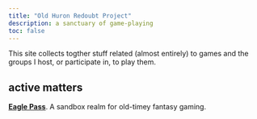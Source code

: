 ```yaml
---
title: "Old Huron Redoubt Project"
description: a sanctuary of game-playing
toc: false
---
```


This site collects togther stuff related (almost entirely) to games and the
groups I host, or participate in, to play them.

## active matters

[**Eagle Pass**](ep/index.qmd). A sandbox realm for old-timey fantasy gaming.